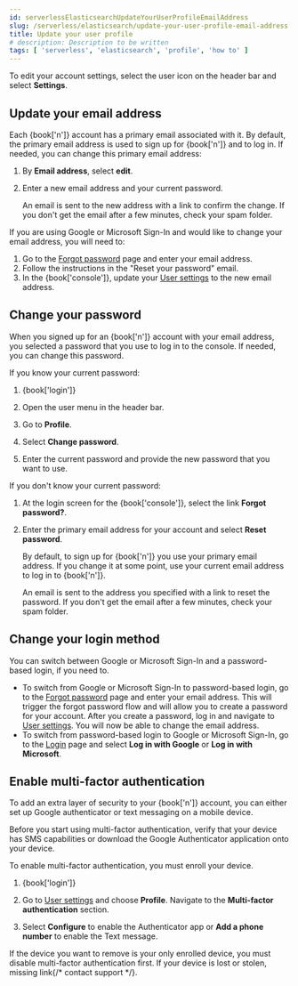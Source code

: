 ```yaml
---
id: serverlessElasticsearchUpdateYourUserProfileEmailAddress
slug: /serverless/elasticsearch/update-your-user-profile-email-address
title: Update your user profile
# description: Description to be written
tags: [ 'serverless', 'elasticsearch', 'profile', 'how to' ]
---
```



<div id="ec-account-user-settings"></div>

To edit your account settings, select the user icon on the header bar and select **Settings**.

<div id="ec-update-email-address"></div>

## Update your email address

Each {book['n']} account has a primary email associated with it. By default, the primary email address is used to sign up for {book['n']} and to log in. If needed, you can change this primary email address:

1. By **Email address**, select **edit**.

1. Enter a new email address and your current password.

    An email is sent to the new address with a link to confirm the change. If you don't get the email after a few minutes, check your spam folder.

If you are using Google or Microsoft Sign-In and would like to change your email address, you will need to:

1. Go to the [Forgot password](https://cloud.elastic.co/forgot) page and enter your email address.
1. Follow the instructions in the "Reset your password" email.
1. In the {book['console']}, update your [User settings](https://cloud.elastic.co/user/settings) to the new email address.

## Change your password

When you signed up for an {book['n']} account with your email address, you selected a password that you use to log in to the console. If needed, you can change this password.

If you know your current password:

1. {book['login']}

1. Open the user menu in the header bar.

1. Go to **Profile**.

1. Select **Change password**.

1. Enter the current password and provide the new password that you want to use.

If you don't know your current password:

1. At the login screen for the {book['console']}, select the link **Forgot password?**.

1. Enter the primary email address for your account and select **Reset password**.

    By default, to sign up for {book['n']} you use your primary email address. If you change it at some point, use your current email address to log in to {book['n']}.

    An email is sent to the address you specified with a link to reset the password. If you don't get the email after a few minutes, check your spam folder.

<div id="ec-change-login-method"></div>

## Change your login method

You can switch between Google or Microsoft Sign-In and a password-based login, if you need to.

* To switch from Google or Microsoft Sign-In to password-based login, go to the [Forgot password](https://cloud.elastic.co/forgot) page and enter your email address. This will trigger the forgot password flow and will allow you to create a password for your account. After you create a password, log in and navigate to [User settings](https://cloud.elastic.co/user/settings). You will now be able to change the email address.
* To switch from password-based login to Google or Microsoft Sign-In, go to the [Login](https://cloud.elastic.co/login) page and select **Log in with Google** or **Log in with Microsoft**.

<div id="ec-account-security-mfa"></div>

## Enable multi-factor authentication

To add an extra layer of security to your {book['n']} account, you can either set up Google authenticator or text messaging on a mobile device.

<DocCallOut title="Tip">
Before you start using multi-factor authentication, verify that your device has SMS capabilities or download the Google Authenticator application onto your device.
</DocCallOut>

To enable multi-factor authentication, you must enroll your device.

1. {book['login']}

1. Go to [User settings](https://cloud.elastic.co/user/settings) and choose **Profile**. Navigate to the **Multi-factor authentication** section.

1. Select **Configure** to enable the Authenticator app or **Add a phone number** to enable the Text message.

If the device you want to remove is your only enrolled device, you must disable multi-factor authentication first. If your device is lost or stolen, <DocBadge><DocIcon size="s" type="unlink" title="missing link"/> missing link</DocBadge>{/*  <DocLink id="enCloudEcGetHelp">contact support</DocLink> */}.

